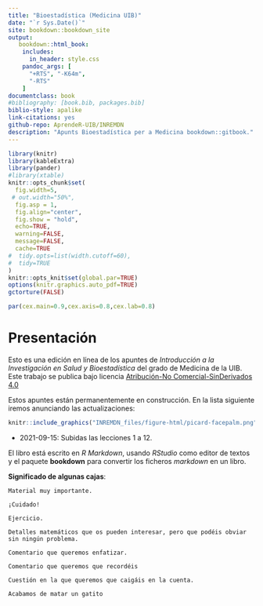 ```yaml
--- 
title: "Bioestadística (Medicina UIB)"
date: "`r Sys.Date()`"
site: bookdown::bookdown_site
output: 
   bookdown::html_book:
    includes:
      in_header: style.css
    pandoc_args: [
      "+RTS", "-K64m",
      "-RTS"
    ]  
documentclass: book
#bibliography: [book.bib, packages.bib]
biblio-style: apalike
link-citations: yes
github-repo: AprendeR-UIB/INREMDN
description: "Apunts Bioestadística per a Medicina bookdown::gitbook."
---
```


```r
library(knitr)
library(kableExtra)
library(pander)
#library(xtable)
knitr::opts_chunk$set(
  fig.width=5, 
 # out.width="50%",
  fig.asp = 1,
  fig.align="center", 
  fig.show = "hold",
  echo=TRUE, 
  warning=FALSE, 
  message=FALSE,
  cache=TRUE
#  tidy.opts=list(width.cutoff=60),
#  tidy=TRUE
)
knitr::opts_knit$set(global.par=TRUE)
options(knitr.graphics.auto_pdf=TRUE)
gctorture(FALSE)
```

```r
par(cex.main=0.9,cex.axis=0.8,cex.lab=0.8)
```




\renewcommand\chaptername{Tema}
\renewcommand{\leq}{\leqslant}
\renewcommand{\geq}{\geqslant}

# Presentación {-}

Esto es una edición en línea de los apuntes de *Introducción a la Investigación en Salud y Bioestadística* del grado de Medicina de la UIB. Este trabajo se publica bajo licencia [Atribución-No Comercial-SinDerivados 4.0](https://creativecommons.org/licenses/by-nc-nd/4.0/)
 
Estos apuntes están permanentemente en construcción. En la lista siguiente iremos anunciando las actualizaciones:



```r
knitr::include_graphics("INREMDN_files/figure-html/picard-facepalm.png")
```

* 2021-09-15: Subidas las lecciones 1 a 12.

El libro está escrito en *R Markdown*, usando *RStudio* como editor de textos y el paquete **bookdown** para convertir los ficheros *markdown* en un libro.


**Significado de algunas cajas**:

```block2
Material muy importante.
```

```block2
¡Cuidado!
```

```block2
Ejercicio.
```

```block2
Detalles matemáticos que os pueden interesar, pero que podéis obviar sin ningún problema.
```

```block2
Comentario que queremos enfatizar.
```

```block2
Comentario que queremos que recordéis
```

```block2
Cuestión en la que queremos que caigáis en la cuenta.
```

```block2
Acabamos de matar un gatito
```


